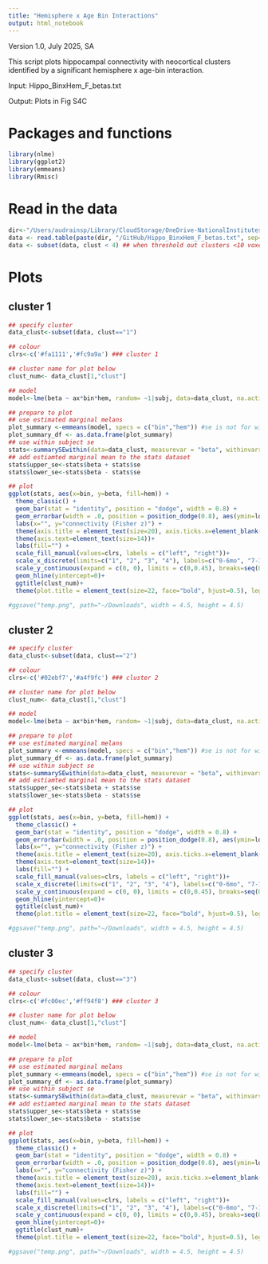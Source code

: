 ```yaml
---
title: "Hemisphere x Age Bin Interactions"
output: html_notebook
---
```


Version 1.0, July 2025, SA

This script plots hippocampal connectivity with neocortical clusters identified by a significant hemisphere x age-bin interaction. 

Input: Hippo_BinxHem_F_betas.txt

Output: Plots in Fig S4C

# Packages and functions
```r

library(nlme)
library(ggplot2)
library(emmeans)
library(Rmisc)

```
# Read in the data 
```r

dir<-"/Users/audrainsp/Library/CloudStorage/OneDrive-NationalInstitutesofHealth/BabyHippos/R_BabyHippos"
data <- read.table(paste(dir, "/GitHub/Hippo_BinxHem_F_betas.txt", sep=""), header = TRUE) 
data <- subset(data, clust < 4) ## when threshold out clusters <10 voxels, top 12
```

# Plots
## cluster 1
```r

## specify cluster 
data_clust<-subset(data, clust=="1")

## colour 
clrs<-c('#fa1111','#fc9a9a') ### cluster 1

## cluster name for plot below 
clust_num<- data_clust[1,"clust"]

## model 
model<-lme(beta ~ ax*bin*hem, random= ~1|subj, data=data_clust, na.action=na.omit)

## prepare to plot 
## use estimated marginal melans 
plot_summary <-emmeans(model, specs = c("bin","hem")) #se is not for within subject data here
plot_summary_df <- as.data.frame(plot_summary)
## use within subject se 
stats<-summarySEwithin(data=data_clust, measurevar = "beta", withinvars = c("hem","bin"), idvar = "subj", na.rm=TRUE)
## add estiamted marginal mean to the stats dataset 
stats$upper_se<-stats$beta + stats$se
stats$lower_se<-stats$beta - stats$se

## plot 
ggplot(stats, aes(x=bin, y=beta, fill=hem)) + 
  theme_classic() +
  geom_bar(stat = "identity", position = "dodge", width = 0.8) + 
  geom_errorbar(width = .0, position = position_dodge(0.8), aes(ymin=lower_se, ymax=upper_se))+
  labs(x="", y="connectivity (Fisher z)") +
  theme(axis.title = element_text(size=20), axis.ticks.x=element_blank()) +
  theme(axis.text=element_text(size=14))+
  labs(fill="") +
  scale_fill_manual(values=clrs, labels = c("left", "right"))+ 
  scale_x_discrete(limits=c("1", "2", "3", "4"), labels=c("0-6mo", "7-12mo", "13-18mo","19-25mo"))+
  scale_y_continuous(expand = c(0, 0), limits = c(0,0.45), breaks=seq(0,0.45,.1))+
  geom_hline(yintercept=0)+
  ggtitle(clust_num)+
  theme(plot.title = element_text(size=22, face="bold", hjust=0.5), legend.position="bottom", legend.text=element_text(size=14))

#ggsave("temp.png", path="~/Downloads", width = 4.5, height = 4.5)

```

## cluster 2
```r

## specify cluster 
data_clust<-subset(data, clust=="2")

## colour 
clrs<-c('#02ebf7','#a4f9fc') ### cluster 2

## cluster name for plot below 
clust_num<- data_clust[1,"clust"]

## model 
model<-lme(beta ~ ax*bin*hem, random= ~1|subj, data=data_clust, na.action=na.omit)

## prepare to plot 
## use estimated marginal melans 
plot_summary <-emmeans(model, specs = c("bin","hem")) #se is not for within subject data here
plot_summary_df <- as.data.frame(plot_summary)
## use within subject se 
stats<-summarySEwithin(data=data_clust, measurevar = "beta", withinvars = c("hem","bin"), idvar = "subj", na.rm=TRUE)
## add estiamted marginal mean to the stats dataset 
stats$upper_se<-stats$beta + stats$se
stats$lower_se<-stats$beta - stats$se

## plot 
ggplot(stats, aes(x=bin, y=beta, fill=hem)) + 
  theme_classic() +
  geom_bar(stat = "identity", position = "dodge", width = 0.8) + 
  geom_errorbar(width = .0, position = position_dodge(0.8), aes(ymin=lower_se, ymax=upper_se))+
  labs(x="", y="connectivity (Fisher z)") +
  theme(axis.title = element_text(size=20), axis.ticks.x=element_blank()) +
  theme(axis.text=element_text(size=14))+
  labs(fill="") +
  scale_fill_manual(values=clrs, labels = c("left", "right"))+ 
  scale_x_discrete(limits=c("1", "2", "3", "4"), labels=c("0-6mo", "7-12mo", "13-18mo","19-25mo"))+
  scale_y_continuous(expand = c(0, 0), limits = c(0,0.45), breaks=seq(0,0.45,.1))+
  geom_hline(yintercept=0)+
  ggtitle(clust_num)+
  theme(plot.title = element_text(size=22, face="bold", hjust=0.5), legend.position="bottom", legend.text=element_text(size=14))

#ggsave("temp.png", path="~/Downloads", width = 4.5, height = 4.5)

```

## cluster 3
```r

## specify cluster 
data_clust<-subset(data, clust=="3")

## colour 
clrs<-c('#fc00ec','#ff94f8') ### cluster 3

## cluster name for plot below 
clust_num<- data_clust[1,"clust"]

## model 
model<-lme(beta ~ ax*bin*hem, random= ~1|subj, data=data_clust, na.action=na.omit)

## prepare to plot 
## use estimated marginal melans 
plot_summary <-emmeans(model, specs = c("bin","hem")) #se is not for within subject data here
plot_summary_df <- as.data.frame(plot_summary)
## use within subject se 
stats<-summarySEwithin(data=data_clust, measurevar = "beta", withinvars = c("hem","bin"), idvar = "subj", na.rm=TRUE)
## add estiamted marginal mean to the stats dataset 
stats$upper_se<-stats$beta + stats$se
stats$lower_se<-stats$beta - stats$se

## plot 
ggplot(stats, aes(x=bin, y=beta, fill=hem)) + 
  theme_classic() +
  geom_bar(stat = "identity", position = "dodge", width = 0.8) + 
  geom_errorbar(width = .0, position = position_dodge(0.8), aes(ymin=lower_se, ymax=upper_se))+
  labs(x="", y="connectivity (Fisher z)") +
  theme(axis.title = element_text(size=20), axis.ticks.x=element_blank()) +
  theme(axis.text=element_text(size=14))+
  labs(fill="") +
  scale_fill_manual(values=clrs, labels = c("left", "right"))+ 
  scale_x_discrete(limits=c("1", "2", "3", "4"), labels=c("0-6mo", "7-12mo", "13-18mo","19-25mo"))+
  scale_y_continuous(expand = c(0, 0), limits = c(0,0.45), breaks=seq(0,0.45,.1))+
  geom_hline(yintercept=0)+
  ggtitle(clust_num)+
  theme(plot.title = element_text(size=22, face="bold", hjust=0.5), legend.position="bottom", legend.text=element_text(size=14))

#ggsave("temp.png", path="~/Downloads", width = 4.5, height = 4.5)

```




